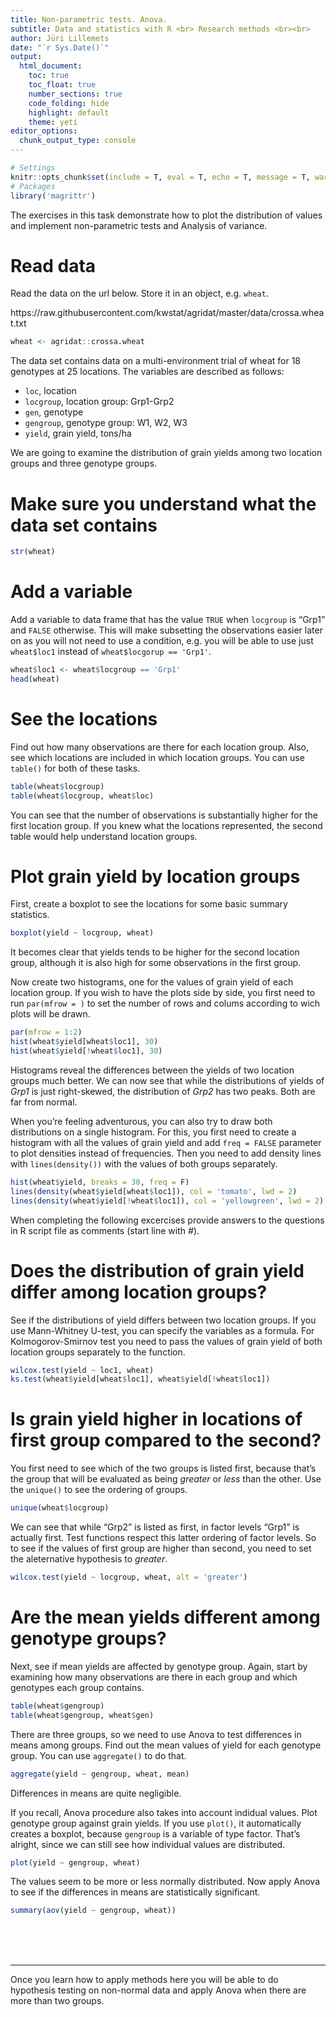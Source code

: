 ```yaml
---
title: Non-parametric tests. Anova.
subtitle: Data and statistics with R <br> Research methods <br><br>
author: Jüri Lillemets
date: "`r Sys.Date()`"
output:
  html_document:
    toc: true
    toc_float: true
    number_sections: true
    code_folding: hide
    highlight: default
    theme: yeti
editor_options: 
  chunk_output_type: console
---
```


```r
# Settings
knitr::opts_chunk$set(include = T, eval = T, echo = T, message = T, warning = T, error = T)
# Packages
library('magrittr')
```

The exercises in this task demonstrate how to plot the distribution of values and implement non-parametric tests and Analysis of variance.

# Read data 

Read the data on the url below. Store it in an object, e.g. `wheat`.

https://raw.githubusercontent.com/kwstat/agridat/master/data/crossa.wheat.txt

```r
wheat <- agridat::crossa.wheat
```


The data set contains data on a multi-environment trial of wheat for 18 genotypes at 25 locations. The variables are described as follows:

- `loc`, location
- `locgroup`, location group: Grp1-Grp2
- `gen`, genotype
- `gengroup`, genotype group: W1, W2, W3
- `yield`, grain yield, tons/ha

We are going to examine the distribution of grain yields among two location groups and three genotype groups.

# Make sure you understand what the data set contains

```r
str(wheat)
```

# Add a variable

Add a variable to data frame that has the value `TRUE` when `locgroup` is "Grp1" and `FALSE` otherwise. This will make subsetting the observations easier later on as you will not need to use a condition, e.g. you will be able to use just `wheat$loc1` instead of `wheat$locgorup == 'Grp1'`.

```r
wheat$loc1 <- wheat$locgroup == 'Grp1'
head(wheat)
```

# See the locations

Find out how many observations are there for each location group. Also, see which locations are included in which location groups. You can use `table()` for both of these tasks.

```r
table(wheat$locgroup)
table(wheat$locgroup, wheat$loc)
```

You can see that the number of observations is substantially higher for the first location group. If you knew what the locations represented, the second table would help understand location groups.

# Plot grain yield by location groups

First, create a boxplot to see the locations for some basic summary statistics. 

```r
boxplot(yield ~ locgroup, wheat)
```

It becomes clear that yields tends to be higher for the second location group, although it is also high for some observations in the first group.

Now create two histograms, one for the values of grain yield of each location group. If you wish to have the plots side by side, you first need to run `par(mfrow = )` to set the number of rows and colums according to wich plots will be drawn.

```r
par(mfrow = 1:2)
hist(wheat$yield[wheat$loc1], 30)
hist(wheat$yield[!wheat$loc1], 30)
```

Histograms reveal the differences between the yields of two location groups much better. We can now see that while the distributions of yields of  *Grp1* is just right-skewed, the distribution of *Grp2* has two peaks. Both are far from normal. 

When you're feeling adventurous, you can also try to draw both distributions on a single histogram. For this, you first need to create a histogram with all the values of grain yield and add `freq = FALSE` parameter to plot densities instead of frequencies. Then you need to add density lines with `lines(density())` with the values of both groups separately.

```r
hist(wheat$yield, breaks = 30, freq = F)
lines(density(wheat$yield[wheat$loc1]), col = 'tomato', lwd = 2)
lines(density(wheat$yield[!wheat$loc1]), col = 'yellowgreen', lwd = 2)
```

When completing the following excercises provide answers to the questions in R script file as comments (start line with *#*). 

# Does the distribution of grain yield differ among location groups?

See if the distributions of yield differs between two location groups. If you use Mann-Whitney U-test, you can specify the variables as a formula. For Kolmogorov-Smirnov test you need to pass the values of grain yield of both location groups separately to the function.

``` r
wilcox.test(yield ~ loc1, wheat)
ks.test(wheat$yield[wheat$loc1], wheat$yield[!wheat$loc1])
```

# Is grain yield higher in locations of first group compared to the second?

You first need to see which of the two groups is listed first, because that's the group that will be evaluated as being *greater* or *less* than the other. Use the `unique()` to see the ordering of groups.

```r
unique(wheat$locgroup)
```

We can see that while "Grp2" is listed as first, in factor levels "Grp1" is actually first. Test functions respect this latter ordering of factor levels. So to see if the values of first group are higher than second, you need to set the aleternative hypothesis to *greater*.

``` r
wilcox.test(yield ~ locgroup, wheat, alt = 'greater')
```

# Are the mean yields different among genotype groups?

Next, see if mean yields are affected by genotype group. Again, start by examining how many observations are there in each group and which genotypes each group contains.

```r
table(wheat$gengroup)
table(wheat$gengroup, wheat$gen)
```

There are three groups, so we need to use Anova to test differences in means among groups. Find out the mean values of yield for each genotype group. You can use `aggregate()` to do that.

```r
aggregate(yield ~ gengroup, wheat, mean)
```

Differences in means are quite negligible.

If you recall, Anova procedure also takes into account indidual values. Plot genotype group against grain yields. If you use `plot()`, it automatically creates a boxplot, because `gengroup` is a variable of type factor. That's alright, since we can still see how individual values are distributed.

``` r
plot(yield ~ gengroup, wheat)
```

The values seem to be more or less normally distributed.  Now apply Anova to see if the differences in means are statistically significant.

```r
summary(aov(yield ~ gengroup, wheat))
```


<br><br><br>

---

Once you learn how to apply methods here you will be able to do hypothesis testing on non-normal data and apply Anova when there are more than two groups.